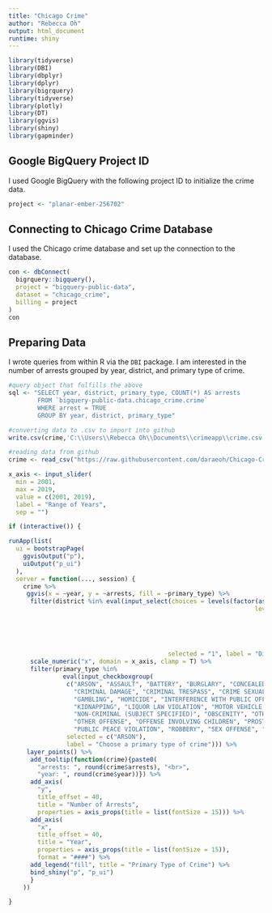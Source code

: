 ---
title: "Chicago Crime"
author: "Rebecca Oh"
output: html_document
runtime: shiny
---

```{r load_packages, include=FALSE}
library(tidyverse)
library(DBI)
library(dbplyr)
library(dplyr)
library(bigrquery)
library(tidyverse)
library(plotly)
library(DT)
library(ggvis)
library(shiny)
library(gapminder)
```

## Google BigQuery Project ID

I used Google BigQuery with the following project ID to initialize the crime data.

```{r}
project <- "planar-ember-256702"
```

## Connecting to Chicago Crime Database

I used the Chicago crime database and set up the connection to the database.

```{r}
con <- dbConnect(
  bigrquery::bigquery(),
  project = "bigquery-public-data",
  dataset = "chicago_crime",
  billing = project
)
con 
```

## Preparing Data

I wrote queries from within R via the `DBI` package. I am interested in the number of arrests grouped by year, district, and primary type of crime.

```{r}
#query object that fulfills the above
sql <- "SELECT year, district, primary_type, COUNT(*) AS arrests 
        FROM `bigquery-public-data.chicago_crime.crime` 
        WHERE arrest = TRUE
        GROUP BY year, district, primary_type"

#converting data to .csv to import into github
write.csv(crime,'C:\\Users\\Rebecca Oh\\Documents\\crimeapp\\crime.csv', row.names = FALSE)

#reading data from github
crime <- read_csv("https://raw.githubusercontent.com/daraeoh/Chicago-Crime-App/master/crime.csv")
```

```{r}
x_axis <- input_slider(
  min = 2001, 
  max = 2019, 
  value = c(2001, 2019), 
  label = "Range of Years", 
  sep = "")

if (interactive()) {

runApp(list(
  ui = bootstrapPage(
    ggvisOutput("p"),
    uiOutput("p_ui")
  ),
  server = function(..., session) {
    crime %>%
     ggvis(x = ~year, y = ~arrests, fill = ~primary_type) %>%
      filter(district %in% eval(input_select(choices = levels(factor(as.vector(unique(crime$district)), 
                                                                    levels = c("1", "2", "3", "4", "5", 
                                                                                "6", "7", "8", "9", "10", 
                                                                                "11", "12", "14", "15", 
                                                                                "16", "17", "18", "19", 
                                                                                "20", "21", "22", "24", 
                                                                                "25", "31"))), 
                                            selected = "1", label = "District"))) %>%
      scale_numeric("x", domain = x_axis, clamp = T) %>%
      filter(primary_type %in% 
               eval(input_checkboxgroup(
                c("ARSON", "ASSAULT", "BATTERY", "BURGLARY", "CONCEALED CARRY LICENSE VIOLATION", 
                  "CRIMINAL DAMAGE", "CRIMINAL TRESPASS", "CRIME SEXUAL ASSAULT", "DECEPTIVE PRACTICE", 
                  "GAMBLING", "HOMICIDE", "INTERFERENCE WITH PUBLIC OFFICER", "INTIMIDATION", 
                  "KIDNAPPING", "LIQUOR LAW VIOLATION", "MOTOR VEHICLE THEFT", "NARCOTICS", 
                  "NON-CRIMINAL (SUBJECT SPECIFIED)", "OBSCENITY", "OTHER NARCOTIC VIOLATION", 
                  "OTHER OFFENSE", "OFFENSE INVOLVING CHILDREN", "PROSTITUTION", "PUBLIC INDECENCY", 
                  "PUBLIC PEACE VIOLATION", "ROBBERY", "SEX OFFENSE", "STALKING", "THEFT", "WEAPONS VIOLATION"), 
                selected = c("ARSON"),
                label = "Choose a primary type of crime"))) %>%
     layer_points() %>%
      add_tooltip(function(crime){paste0(
        "arrests: ", round(crime$arrests), "<br>",
        "year: ", round(crime$year))}) %>%
      add_axis(
        "y", 
        title_offset = 40, 
        title = "Number of Arrests", 
        properties = axis_props(title = list(fontSize = 15))) %>%
      add_axis(
        "x", 
        title_offset = 40, 
        title = "Year", 
        properties = axis_props(title = list(fontSize = 15)), 
        format = "####") %>%
      add_legend("fill", title = "Primary Type of Crime") %>%
      bind_shiny("p", "p_ui")
      }
    ))

}
```
